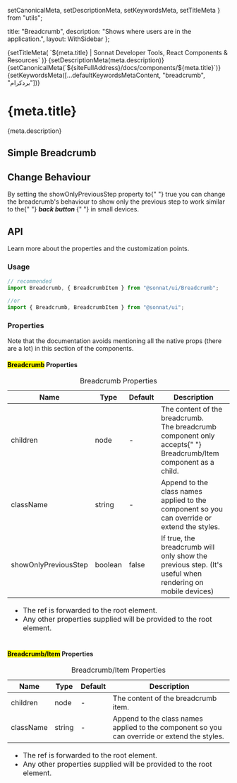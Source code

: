   setCanonicalMeta,
  setDescriptionMeta,
  setKeywordsMeta,
  setTitleMeta
} from "utils";

  title: "Breadcrumb",
  description: "Shows where users are in the application.",
  layout: WithSidebar
};

<Head>
  {setTitleMeta(
    `${meta.title} | Sonnat Developer Tools, React Components & Resources`
  )}
  {setDescriptionMeta(meta.description)}
  {setCanonicalMeta(`${siteFullAddress}/docs/components/${meta.title}`)}
  {setKeywordsMeta([...defaultKeywordsMetaContent, "breadcrumb", "بردکرام"])}
</Head>

<h1>
  <span>{meta.title}</span>
  <AnchorButton anchorId="overview" />
  <PageEditButton href={`pages/docs/components/${meta.title}.mdx`} />
</h1>

<p>{meta.description}</p>

<h2>
  <span>Simple Breadcrumb</span>
  <AnchorButton anchorId="simple-breadcrumb" />
</h2>

<BreadcrumbSimpleDemo />

<h2>
  <span>Change Behaviour</span>
  <AnchorButton anchorId="change-behaviour" />
</h2>

<p>
  By setting the <inlineCode>showOnlyPreviousStep</inlineCode> property to{" "}
  <inlineCode>true</inlineCode> you can change the breadcrumb's behaviour to
  show only the previous step to work similar to the{" "}
  <strong>
    <em>back button</em>
  </strong>{" "}
  in small devices.
</p>

<BreadcrumbBehaviourChangeDemo />

<h2>
  <span>API</span>
  <AnchorButton anchorId="api" />
</h2>

<p>Learn more about the properties and the customization points.</p>

<h3>
  <span>Usage</span>
  <AnchorButton anchorId="usage" />
</h3>

```typescript
// recommended
import Breadcrumb, { BreadcrumbItem } from "@sonnat/ui/Breadcrumb";

//or
import { Breadcrumb, BreadcrumbItem } from "@sonnat/ui";
```

<h3>
  <span>Properties</span>
  <AnchorButton anchorId="properties" />
</h3>

<p>
  Note that the documentation avoids mentioning all the native props (there are
  a lot) in this section of the components.
</p>

<h4>
  <span>
    <mark>Breadcrumb</mark> Properties
  </span>
  <AnchorButton anchorId="parent-properties" />
</h4>

<table cols={4}>
  <caption>Breadcrumb Properties</caption>
  <thead>
    <tr>
      <th>Name</th>
      <th>Type</th>
      <th>Default</th>
      <th>Description</th>
    </tr>
  </thead>
  <tbody>
    <tr>
      <td>children</td>
      <td>node</td>
      <td>-</td>
      <td>
        The content of the breadcrumb.
        <br />
        The breadcrumb component only accepts{" "}
        <inlineCode>Breadcrumb/Item</inlineCode> component as a child.
      </td>
    </tr>
    <tr>
      <td>className</td>
      <td>string</td>
      <td>-</td>
      <td>
        Append to the class names applied to the component so you can override
        or extend the styles.
      </td>
    </tr>
    <tr>
      <td>showOnlyPreviousStep</td>
      <td>boolean</td>
      <td>false</td>
      <td>
        If <inlineCode>true</inlineCode>, the breadcrumb will only show the
        previous step. (It's useful when rendering on mobile devices)
      </td>
    </tr>
  </tbody>
  <tfoot>
    <tr>
      <td colSpan="4">
        <ul>
          <li>
            The <inlineCode>ref</inlineCode> is forwarded to the root element.
          </li>
          <li>
            Any other properties supplied will be provided to the root element.
          </li>
        </ul>
      </td>
    </tr>
  </tfoot>
</table>

<h4>
  <span>
    <mark>Breadcrumb/Item</mark> Properties
  </span>
  <AnchorButton anchorId="child-properties" />
</h4>

<table cols={4}>
  <caption>Breadcrumb/Item Properties</caption>
  <thead>
    <tr>
      <th>Name</th>
      <th>Type</th>
      <th>Default</th>
      <th>Description</th>
    </tr>
  </thead>
  <tbody>
    <tr>
      <td>children</td>
      <td>node</td>
      <td>-</td>
      <td>The content of the breadcrumb item.</td>
    </tr>
    <tr>
      <td>className</td>
      <td>string</td>
      <td>-</td>
      <td>
        Append to the class names applied to the component so you can override
        or extend the styles.
      </td>
    </tr>
  </tbody>
  <tfoot>
    <tr>
      <td colSpan="4">
        <ul>
          <li>
            The <inlineCode>ref</inlineCode> is forwarded to the root element.
          </li>
          <li>
            Any other properties supplied will be provided to the root element.
          </li>
        </ul>
      </td>
    </tr>
  </tfoot>
</table>
